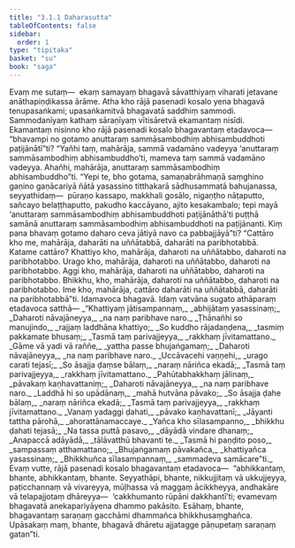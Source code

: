 ```yaml
---
title: "3.1.1 Daharasutta"
tableOfContents: false
sidebar:
  order: 1
type: "tipitaka"
basket: "su"
book: "saga"
---
```



<DynamicBreadcrumb />

<Division number="112" book="saga">

<Paragraph number="577" book="saga">
Evaṃ me sutaṃ—  ekaṃ samayaṃ bhagavā sāvatthiyaṃ viharati jetavane anāthapiṇḍikassa ārāme. Atha kho rājā pasenadi kosalo yena bhagavā tenupasaṅkami; upasaṅkamitvā bhagavatā saddhiṃ sammodi. Sammodanīyaṃ kathaṃ sāraṇīyaṃ vītisāretvā ekamantaṃ nisīdi. Ekamantaṃ nisinno kho rājā pasenadi kosalo bhagavantaṃ etadavoca—  “bhavampi no gotamo anuttaraṃ sammāsambodhiṃ abhisambuddhoti paṭijānātī”ti? “Yañhi taṃ, mahārāja, sammā vadamāno vadeyya ‘anuttaraṃ sammāsambodhiṃ abhisambuddho’ti, mameva taṃ sammā vadamāno vadeyya. Ahañhi, mahārāja, anuttaraṃ sammāsambodhiṃ abhisambuddho”ti.
</Paragraph>

<Paragraph number="578" book="saga">
“Yepi te, bho gotama, samaṇabrāhmaṇā saṃghino gaṇino gaṇācariyā ñātā yasassino titthakarā sādhusammatā bahujanassa, seyyathidaṃ—  pūraṇo kassapo, makkhali gosālo, nigaṇṭho nāṭaputto, sañcayo belaṭṭhaputto, pakudho kaccāyano, ajito kesakambalo; tepi mayā ‘anuttaraṃ sammāsambodhiṃ abhisambuddhoti paṭijānāthā’ti puṭṭhā samānā anuttaraṃ sammāsambodhiṃ abhisambuddhoti na paṭijānanti. Kiṃ pana bhavaṃ gotamo daharo ceva jātiyā navo ca pabbajjāyā”ti?
</Paragraph>

<Paragraph number="579" book="saga">
“Cattāro kho me, mahārāja, daharāti na uññātabbā, daharāti na paribhotabbā. Katame cattāro? Khattiyo kho, mahārāja, daharoti na uññātabbo, daharoti na paribhotabbo. Urago kho, mahārāja, daharoti na uññātabbo, daharoti na paribhotabbo. Aggi kho, mahārāja, daharoti na uññātabbo, daharoti na paribhotabbo. Bhikkhu, kho, mahārāja, daharoti na uññātabbo, daharoti na paribhotabbo. Ime kho, mahārāja, cattāro daharāti na uññātabbā, daharāti na paribhotabbā”ti.
</Paragraph>

<Paragraph number="580" book="saga">
Idamavoca bhagavā. Idaṃ vatvāna sugato athāparaṃ etadavoca satthā—
</Paragraph>

<Paragraph number="581" type="verses" book="saga">
_“Khattiyaṃ jātisampannaṃ,_  
_abhijātaṃ yasassinaṃ;_  
_Daharoti nāvajāneyya,_  
_na naṃ paribhave naro._  

</Paragraph>

<Paragraph number="582" type="verses" book="saga">
_Ṭhānañhi so manujindo,_  
_rajjaṃ laddhāna khattiyo;_  
_So kuddho rājadaṇḍena,_  
_tasmiṃ pakkamate bhusaṃ;_  
_Tasmā taṃ parivajjeyya,_  
_rakkhaṃ jīvitamattano._  

</Paragraph>

<Paragraph number="583" type="verses" book="saga">
_Gāme vā yadi vā raññe,_  
_yattha passe bhujaṅgamaṃ;_  
_Daharoti nāvajāneyya,_  
_na naṃ paribhave naro._  

</Paragraph>

<Paragraph number="584" type="verses" book="saga">
_Uccāvacehi vaṇṇehi,_  
_urago carati tejasī;_  
_So āsajja ḍaṃse bālaṃ,_  
_naraṃ nāriñca ekadā;_  
_Tasmā taṃ parivajjeyya,_  
_rakkhaṃ jīvitamattano._  

</Paragraph>

<Paragraph number="585" type="verses" book="saga">
_Pahūtabhakkhaṃ jālinaṃ,_  
_pāvakaṃ kaṇhavattaniṃ;_  
_Daharoti nāvajāneyya,_  
_na naṃ paribhave naro._  

</Paragraph>

<Paragraph number="586" type="verses" book="saga">
_Laddhā hi so upādānaṃ,_  
_mahā hutvāna pāvako;_  
_So āsajja ḍahe bālaṃ,_  
_naraṃ nāriñca ekadā;_  
_Tasmā taṃ parivajjeyya,_  
_rakkhaṃ jīvitamattano._  

</Paragraph>

<Paragraph number="587" type="verses" book="saga">
_Vanaṃ yadaggi ḍahati,_  
_pāvako kaṇhavattanī;_  
_Jāyanti tattha pārohā,_  
_ahorattānamaccaye._  

</Paragraph>

<Paragraph number="588" type="verses" book="saga">
_Yañca kho sīlasampanno,_  
_bhikkhu ḍahati tejasā;_  
_Na tassa puttā pasavo,_  
_dāyādā vindare dhanaṃ;_  
_Anapaccā adāyādā,_  
_tālāvatthū bhavanti te._  

</Paragraph>

<Paragraph number="589" type="verses" book="saga">
_Tasmā hi paṇḍito poso,_  
_sampassaṃ atthamattano;_  
_Bhujaṅgamaṃ pāvakañca,_  
_khattiyañca yasassinaṃ;_  
_Bhikkhuñca sīlasampannaṃ,_  
_sammadeva samācare”ti._  

</Paragraph>

<Paragraph number="590" book="saga">
Evaṃ vutte, rājā pasenadi kosalo bhagavantaṃ etadavoca—  “abhikkantaṃ, bhante, abhikkantaṃ, bhante. Seyyathāpi, bhante, nikkujjitaṃ vā ukkujjeyya, paṭicchannaṃ vā vivareyya, mūḷhassa vā maggaṃ ācikkheyya, andhakāre vā telapajjotaṃ dhāreyya—  ‘cakkhumanto rūpāni dakkhantī’ti; evamevaṃ bhagavatā anekapariyāyena dhammo pakāsito. Esāhaṃ, bhante, bhagavantaṃ saraṇaṃ gacchāmi dhammañca bhikkhusaṃghañca. Upāsakaṃ maṃ, bhante, bhagavā dhāretu ajjatagge pāṇupetaṃ saraṇaṃ gatan”ti.
</Paragraph>
</Division>